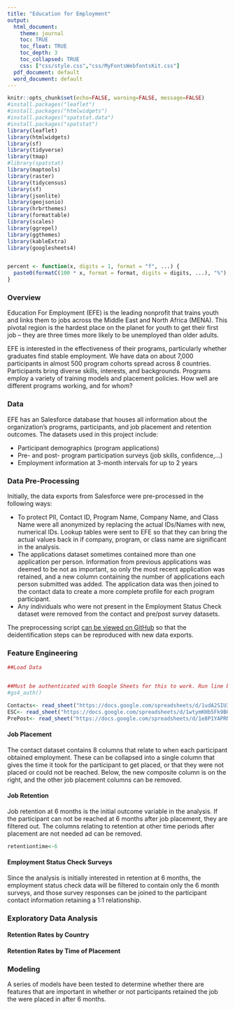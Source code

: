 ```yaml
---
title: "Education for Employment"
output:
  html_document: 
    theme: journal
    toc: TRUE
    toc_float: TRUE
    toc_depth: 3
    toc_collapsed: TRUE
    css: ["css/style.css","css/MyFontsWebfontsKit.css"]
  pdf_document: default
  word_document: default
---
```


```r
knitr::opts_chunk$set(echo=FALSE, warning=FALSE, message=FALSE)
#install.packages("leaflet")
#install.packages("htmlwidgets")
#install.packages("spatstat.data")
#install.packages("spatstat")
library(leaflet)
library(htmlwidgets)
library(sf)
library(tidyverse)
library(tmap)
#library(spatstat)
library(maptools)
library(raster)
library(tidycensus)
library(sf)
library(jsonlite)
library(geojsonio)
library(hrbrthemes)
library(formattable)
library(scales)
library(ggrepel)
library(ggthemes)
library(kableExtra)
library(googlesheets4)


percent <- function(x, digits = 1, format = "f", ...) {
  paste0(formatC(100 * x, format = format, digits = digits, ...), "%")
}


```


### Overview

Education For Employment (EFE) is the leading nonprofit that trains youth and links them to jobs across the Middle East and North Africa (MENA).  This pivotal region is the hardest place on the planet for youth to get their first job – they are three times more likely to be unemployed than older adults. 

EFE is interested in the effectiveness of their programs, particularly whether graduates find stable employment. We have data on about 7,000 participants in almost 500 program cohorts spread across 8 countries. Participants bring diverse skills, interests, and backgrounds. Programs employ a variety of training models and placement policies. How well are different programs working, and for whom?


### Data

EFE has an Salesforce database that houses all information about the organization's programs, participants, and job placement and retention outcomes. The datasets used in this project include: 

* Participant demographics (program applications)
* Pre- and post- program participation surveys (job skills, confidence,…)
* Employment information at 3-month intervals for up to 2 years


### Data Pre-Processing

Initially, the data exports from Salesforce were pre-processed in the following ways:

* To protect PII, Contact ID, Program Name, Company Name, and Class Name were all anonymized by replacing the actual IDs/Names with new, numerical IDs. Lookup tables were sent to EFE so that they can bring the actual values back in if company, program, or class name are significant in the analysis.
* The applications dataset sometimes contained more than one application per person. Information from previous applications was deemed to be not as important, so only the most recent application was retained, and a new column containing the number of applications each person submitted was added. The application data was then joined to the contact data to create a more complete profile for each program participant.
* Any individuals who were not present in the Employment Status Check dataset were removed from the contact and pre/post survey datasets.

The preprocessing script [can be viewed on GitHub](https://github.com/DataKind-DC/EducationForEmployment/blob/main/PreProcessing.R) so that the deidentification steps can be reproduced with new data exports.



### Feature Engineering



```r

##Load Data 


##Must be authenticated with Google Sheets for this to work. Run line below and enter 0 in console to authenticate account
#gs4_auth()

Contacts<- read_sheet("https://docs.google.com/spreadsheets/d/1udA2SIU3UEptncprmma8xHe5RZWNm3bpxZUEb56CM5s/edit#gid=1903881109")
ESC<- read_sheet("https://docs.google.com/spreadsheets/d/1wtymKHb5Fk9BQ6un53HozXUKLIgyTeznHER039z1I5U/edit#gid=1677850102")
PrePost<- read_sheet("https://docs.google.com/spreadsheets/d/1e8P1YAPRN8xSKMSKA03SSWmdwdckSBErWnXiGIYID6Y/edit#gid=1255946150")

```


#### Job Placement

The contact dataset contains 8 columns that relate to when each participant obtained employment. These can be collapsed into a single column that gives the time it took for the participant to get placed, or that they were not placed or could not be reached. Below, the new composite column is on the right, and the other job placement columns can be removed.


#### Job Retention

Job retention at 6 months is the initial outcome variable in the analysis. If the participant can not be reached at 6 months after job placement, they are filtered out. The columns relating to retention at other time periods after placement are not needed ad can be removed.

```r
retentiontime<-6
```



#### Employment Status Check Surveys

Since the analysis is initially interested in retention at 6 months, the employment status check data will be filtered to contain only the 6 month surveys, and those survey responses can be joined to the participant contact information retaining a 1:1 relationship.



### Exploratory Data Analysis

#### Retention Rates by Country

#### Retention Rates by Time of Placement


### Modeling

A series of models have been tested to determine whether there are features that are important in whether or not participants retained the job the were placed in after 6 months.

